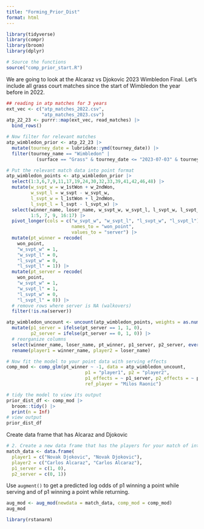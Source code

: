 ```yaml
---
title: "Forming_Prior_Dist"
format: html
---
```


```r
library(tidyverse)
library(compr)
library(broom)
library(dplyr)

# Source the functions
source("comp_prior_start.R")
```

We are going to look at the Alcaraz vs Djokovic 2023 Wimbledon Final. Let's include all grass court matches since the start of Wimbledon the year before in 2022.
```r
## reading in atp matches for 3 years
ext_vec <- c("atp_matches_2022.csv",
             "atp_matches_2023.csv")
atp_22_23 <- purrr::map(ext_vec, read_matches) |>
  bind_rows()

# Now filter for relevant matches
atp_wimbledon_prior <- atp_22_23 |>
  mutate(tourney_date = lubridate::ymd(tourney_date)) |>
  filter(tourney_name == "Wimbledon" |
           (surface == "Grass" & tourney_date <= "2023-07-03" & tourney_date >= "2023-01-01"))

# Put the relevant match data into point format
atp_wimbledon_points <- atp_wimbledon_prior |>
  select(1:3,6,7,9,11,17,19,24,30,32,33,39,41,42,46,48) |>
  mutate(w_svpt_w = w_1stWon + w_2ndWon,
         w_svpt_l = w_svpt - w_svpt_w,
         l_svpt_w = l_1stWon + l_2ndWon,
         l_svpt_l = l_svpt - l_svpt_w) |>
  select(winner_name, loser_name, w_svpt_w, w_svpt_l, l_svpt_w, l_svpt_l, match_num,
         1:5, 7, 9, 16:17) |>
  pivot_longer(cols = c("w_svpt_w", "w_svpt_l", "l_svpt_w", "l_svpt_l"),
                        names_to = "won_point",
                        values_to = "server") |>
  mutate(pt_winner = recode(
    won_point,
    "w_svpt_w" = 1,
    "w_svpt_l" = 0,
    "l_svpt_w" = 0,
    "l_svpt_l" = 1)) |>
  mutate(pt_server = recode(
    won_point,
    "w_svpt_w" = 1,
    "w_svpt_l" = 1,
    "l_svpt_w" = 0,
    "l_svpt_l" = 0)) |>
  # remove rows where server is NA (walkovers)
  filter(!is.na(server))

atp_wimbledon_uncount <- uncount(atp_wimbledon_points, weights = as.numeric(server)) |>
  mutate(p1_server = ifelse(pt_server == 1, 1, 0),
         p2_server = ifelse(pt_server == 0, 1, 0)) |>
  # reorganize columns
  select(winner_name, loser_name, pt_winner, p1_server, p2_server, everything()) |>
  rename(player1 = winner_name, player2 = loser_name)

# Now fit the model to your point data with serving effects
comp_mod <- comp_glm(pt_winner ~ -1, data = atp_wimbledon_uncount,
                             p1 = "player1", p2 = "player2",
                             p1_effects = ~ p1_server, p2_effects = ~ p2_server,
                             ref_player = "Milos Raonic")

# tidy the model to view its output
prior_dist_df <- comp_mod |>
  broom::tidy() |>
  print(n = Inf)
# view output
prior_dist_df
```

Create data frame that has Alcaraz and Djokovic
```r
# 2. Create a new data frame that has the players for your match of interest (two rows: one when p1 is serving, one when p2 is serving). 2X2
match_data <- data.frame(
  player1 = c("Novak Djokovic", "Novak Djokovic"),
  player2 = c("Carlos Alcaraz", "Carlos Alcaraz"),
  p1_server = c(1, 0),
  p2_server = c(0, 1))
```

Use `augment()` to get a predicted log odds of p1 winning a point while serving and of p1 winning a point while returning.
```r
aug_mod <- aug_mod(newdata = match_data, comp_mod = comp_mod)
aug_mod
```

```r
library(rstanarm)
```


